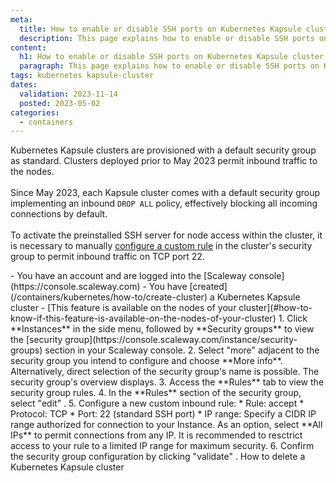 ```yaml
---
meta:
  title: How to enable or disable SSH ports on Kubernetes Kapsule cluster nodes
  description: This page explains how to enable or disable SSH ports on Kubernetes Kapsule cluster nodes
content:
  h1: How to enable or disable SSH ports on Kubernetes Kapsule cluster nodes
  paragraph: This page explains how to enable or disable SSH ports on Kubernetes Kapsule cluster nodes
tags: kubernetes kapsule-cluster
dates:
  validation: 2023-11-14
  posted: 2023-05-02
categories:
  - containers
---
```


Kubernetes Kapsule clusters are provisioned with a default security group as standard. Clusters deployed prior to May 2023 permit inbound traffic to the nodes.<br /><br />
Since May 2023, each Kapsule cluster comes with a default security group implementing an inbound `DROP ALL` policy, effectively blocking all incoming connections by default.<br /><br />
To activate the preinstalled SSH server for node access within the cluster, it is necessary to manually [configure a custom rule](/compute/instances/how-to/use-security-groups/#how-to-edit-a-security-group) in the cluster's security group to permit inbound traffic on TCP port 22.


<Macro id="iam-requirements" />

<Message type="requirement">
  - You have an account and are logged into the [Scaleway console](https://console.scaleway.com)
  - You have [created](/containers/kubernetes/how-to/create-cluster) a Kubernetes Kapsule cluster
  - [This feature is available on the nodes of your cluster](#how-to-know-if-this-feature-is-available-on-the-nodes-of-your-cluster)
</Message>
1. Click **Instances** in the side menu, followed by **Security groups** to view the [security group](https://console.scaleway.com/instance/security-groups) section in your Scaleway console.
2. Select "more" <Icon name="more"/> adjacent to the security group you intend to configure and choose **More info**. 
    <Message type="tip">
      Alternatively, direct selection of the security group's name is possible. The security group's overview displays.
    </Message>
3. Access the **Rules** tab to view the security group rules.
4. In the **Rules** section of the security group, select "edit" <Icon name="edit" />.
5. Configure a new custom inbound rule:
    * Rule: accept
    * Protocol: TCP
    * Port: 22 (standard SSH port)
    * IP range: Specify a CIDR IP range authorized for connection to your Instance. As an option, select **All IPs** to permit connections from any IP. It is recommended to resctrict access to your rule to a limited IP range for maximum security.
6. Confirm the security group configuration by clicking "validate" <Icon name="validate" />.

<Navigation title="See Also">
  <PreviousButton to="/containers/kubernetes/how-to/delete-cluster/">How to delete a Kubernetes Kapsule cluster</PreviousButton>
</Navigation>